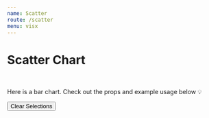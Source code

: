 ```yaml
---
name: Scatter
route: /scatter
menu: visx
---
```


<h1 style={{ margin: '0px' }}>Scatter Chart</h1>

<br />

Here is a bar chart.
Check out the props and example usage below 💡


<Playground>
<Motor  
 config={config}>  
  <Filter label='CanonicalDate' dimension={['CanonicalDate']} />
  <Filter label='Forcast Day' dimension={['Forcast Day']} />
    <Button type="clearSelections">Clear Selections</Button>
    <Scatter
     width={750} 
     height={500}  
     multiColor={false}
    colorTheme="bio"
    backgroundPattern="Lines"
  //   backgroundStyle={{ style: 'LightGreen', size: 100}}
    // parseDateFormat="%d/%m/%Y"
    // showClosestItem={false}
    // useSingleColor
     showLabels={true}
     selectionMethod='click'
     showPoints={true}
    // showPoints='star'
      cols={[
      { qField: 'CanonicalDate', qLabel: 'Canonical Date' },
   { qField: '=Sum([Hours])', qLabel: 'Hours' ,qChartType:'bar'},
     { qField: '=Sum([Forcast Day])', qLabel: 'Forcast Day',qChartType:'line',  qShowPoints:{ symbol: 'circle', size: 100} ,  },
    ]}  />  <Scatter
 // multiColor={false}
    width={750}
    height={500}
    colorTheme="bio"
    backgroundPattern="Lines"
    //   backgroundStyle={{ style: 'LightGreen', size: 100}}
    // parseDateFormat="%d/%m/%Y"
    // showClosestItem={false}
    // useSingleColor
    showLabels={false}
    selectionMethod="click"
    showPoints={true}
    // showPoints='star'
    cols={[
      { qField: 'CanonicalDate', qLabel: 'Canonical Date' },
      { qField: '=Sum([Hours])', qLabel: 'Hours', qChartType: 'bar' },
      {
        qField: '=Sum([Forcast Day])',
        qLabel: 'Forcast Day',
        qChartType: 'line',
        qShowPoints: { symbol: 'circle', size: 100 },
      },
            {
        qField: '=Sum([Hours])',
        qLabel: 'Forcst Day',
        qChartType: 'line',
        qShowPoints: { symbol: 'circle', size: 100 },
      },
    ]}
  />
  </Motor>
</Playground>
